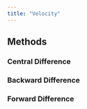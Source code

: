 ```yaml
---
title: "Velocity"
---
```


## Methods

### Central Difference

### Backward Difference

### Forward Difference
